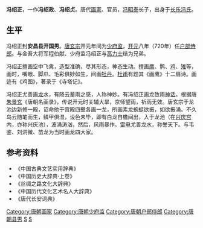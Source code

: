 '''冯绍正'''，一作'''冯绍政'''、'''冯绍贞'''。唐代[[画家|画家]]、官员，[[冯昭泰|冯昭泰]]长子，出身于[[長樂馮氏|长乐冯氏]]。

==生平==
冯绍正封'''安昌县开国男'''。[[唐玄宗|唐玄宗]]开元年间为[[少府监|少府监]]，[[开元|开元]]八年（720年）任[[户部侍郎|户部侍郎]]。与金吾大将军程伯献、少府监冯绍正与[[高力士|高力士]]结为兄弟。

冯绍正擅画空中飞禽，造型准确，尽其形态，神态生动。擅画[[鹰|鹰]]、鹘、[[鸡|鸡]]、[[雉|雉]]等，画时，嘴眼、脚爪、毛彩俱妙如生，间画[[牡丹|牡丹]]。[[杜甫|杜甫]]有题其《画鹰》十二扇诗。画迹有《鸡图》，著录于《寺塔记》。

冯绍正尤善画[[龙|龙]]水，有降云蓄雨之感，人称神妙。有冯绍正画龙致雨[[神话|神话]]。根据唐[[朱景玄|朱景玄]]《唐朝名画录》，传说开元时关辅大旱，京师望雨，祈雨无效。唐玄宗于龙池边新修一殿，诏命他于宫殿四壁各画一龙，所画素龙蜿蜓欲振，如欲振涌。不久乌云随笔而生，鳞甲俱湿，设色未毕，即有白龙自檐间出，入于龙池（在[[兴庆宫|兴庆宫]]内，亦称兴庆池），波涌涛汹，然后，风雨暴作。[[雷电|雷电]]尤善龙水，称誉天下。与韦鉴、刘洞微、苗龙为当时画龙四大家。
==参考资料==
* 《中国古典文艺实用辞典》
* 《中国历史大辞典·上卷》
* 《丝绸之路文化大辞典》
* 《中国历代文化艺术名人大辞典》
* 《唐代长安词典》
{{DEFAULTSORT:F冯}}
[[Category:唐朝画家|Category:唐朝画家]]
[[Category:唐朝少府监|Category:唐朝少府监]]
[[Category:唐朝户部侍郎|Category:唐朝户部侍郎]]
[[Category:唐朝县男|Category:唐朝县男]]
[[Category:长乐冯氏|S]]
[[Category:冯姓|S]]